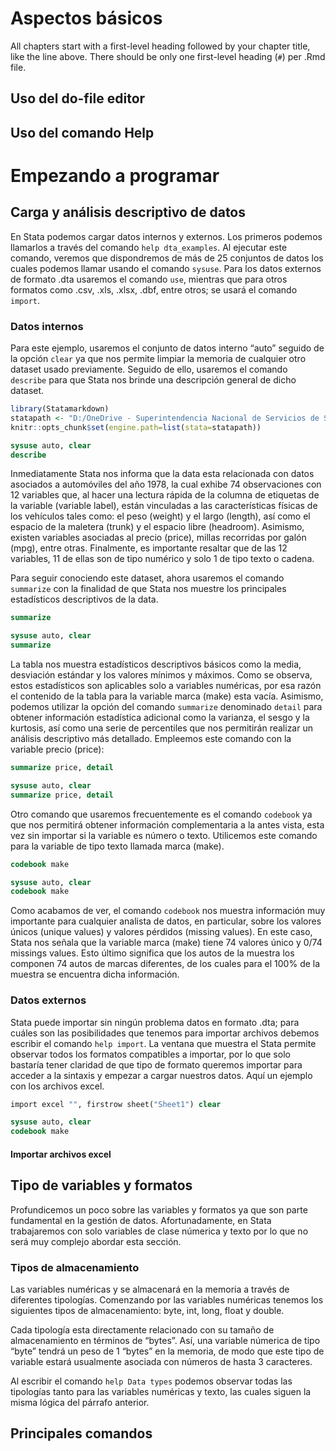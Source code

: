 # Aspectos básicos

All chapters start with a first-level heading followed by your chapter title, like the line above. There should be only one first-level heading (`#`) per .Rmd file.

## Uso del do-file editor

## Uso del comando Help

# Empezando a programar

## Carga y análisis descriptivo de datos

En Stata podemos cargar datos internos y externos. Los primeros podemos llamarlos a través del comando `help dta_examples`. Al ejecutar este comando, veremos que dispondremos de más de 25 conjuntos de datos los cuales podemos llamar usando el comando `sysuse`. Para los datos externos de formato .dta usaremos el comando `use`, mientras que para otros formatos como .csv, .xls, .xlsx, .dbf, entre otros; se usará el comando `import`.    

### Datos internos

Para este ejemplo, usaremos el conjunto de datos interno "auto" seguido de la opción `clear` ya que nos permite limpiar la memoria de cualquier otro dataset usado previamente. Seguido de ello, usaremos el comando `describe` para que Stata nos brinde una descripción general de dicho dataset.

```{r, include=FALSE}
library(Statamarkdown)
statapath <- "D:/OneDrive - Superintendencia Nacional de Servicios de Saneamiento/Escritorio/Stata16/StataMP-64.exe"
knitr::opts_chunk$set(engine.path=list(stata=statapath))
```

```{stata}
sysuse auto, clear
describe
```

Inmediatamente Stata nos informa que la data esta relacionada con datos asociados a automóviles del año 1978, la cual exhibe 74 observaciones con 12 variables que, al hacer una lectura rápida de la columna de etiquetas de la variable (variable label), están vinculadas a las características físicas de los vehículos tales como: el peso (weight) y el largo (length), así como el espacio de la maletera (trunk) y el espacio libre (headroom). Asimismo, existen variables asociadas al precio (price), millas recorridas por galón (mpg), entre otras. Finalmente, es importante resaltar que de las 12 variables, 11 de ellas son de tipo numérico y solo 1 de tipo texto o cadena. 

Para seguir conociendo este dataset, ahora usaremos el comando `summarize` con la finalidad de que Stata nos muestre los principales estadísticos descriptivos de la data.

```{stata, results='hide'}
summarize
```

```{stata, echo=FALSE}
sysuse auto, clear
summarize
```

La tabla nos muestra estadísticos descriptivos básicos como la media, desviación estándar y los valores mínimos y máximos. Como se observa, estos estadísticos son aplicables solo a variables numéricas, por esa razón el contenido de la tabla para la variable marca (make) esta vacía. Asimismo, podemos utilizar la opción del comando `summarize` denominado `detail` para obtener información estadística adicional como la varianza, el sesgo y la kurtosis, así como una serie de percentiles que nos permitirán realizar un análisis descriptivo más detallado. Empleemos este comando con la variable precio (price):

```{stata, results='hide'}
summarize price, detail
```

```{stata, echo=FALSE}
sysuse auto, clear
summarize price, detail
```

Otro comando que usaremos frecuentemente es el comando `codebook` ya que nos permitirá obtener información complementaria a la antes vista, esta vez sin importar si la variable es número o texto. Utilicemos este comando para la variable de tipo texto llamada marca (make).

```{stata, results='hide'}
codebook make
```

```{stata, echo=FALSE}
sysuse auto, clear
codebook make
```

Como acabamos de ver, el comando `codebook` nos muestra información muy importante para cualquier analista de datos, en particular, sobre los valores únicos (unique values) y valores pérdidos (missing values). En este caso, Stata nos señala que la variable marca (make) tiene 74 valores único y 0/74 missings values. Esto último significa que los autos de la muestra los componen 74 autos de marcas diferentes, de los cuales para el 100% de la muestra se encuentra dicha información.

### Datos externos

Stata puede importar sin ningún problema datos en formato .dta; para cuáles son las posibilidades que tenemos para importar archivos debemos escribir el comando `help import`. La ventana que muestra el Stata permite observar todos los formatos compatibles a importar, por lo que solo bastaría tener claridad de que tipo de formato queremos importar para acceder a la sintaxis y empezar a cargar nuestros datos. Aquí un ejemplo con los archivos excel.

```{stata, results='hide'}
import excel "", firstrow sheet("Sheet1") clear
```

```{stata, echo=FALSE}
sysuse auto, clear
codebook make
```

#### Importar archivos excel

## Tipo de variables y formatos

Profundicemos un poco sobre las variables y formatos ya que son parte fundamental en la gestión de datos. Afortunadamente, en Stata trabajaremos con solo variables de clase númerica y texto por lo que no será muy complejo abordar esta sección.

### Tipos de almacenamiento

Las variables numéricas y se almacenará en la memoria a través de diferentes tipologías. Comenzando por las variables numéricas tenemos los siguientes tipos de almacenamiento: byte, int, long, float y double.

Cada tipología esta directamente relacionado con su tamaño de almacenamiento en términos de "bytes". Así, una variable númerica de tipo "byte" tendrá un peso de 1 "bytes" en la memoria, de modo que este tipo de variable estará usualmente asociada con números de hasta 3 caracteres. 

Al escribir el comando `help Data types` podemos observar todas las tipologías tanto para las variables numéricas y texto, las cuales siguen la misma lógica del párrafo anterior.

## Principales comandos

